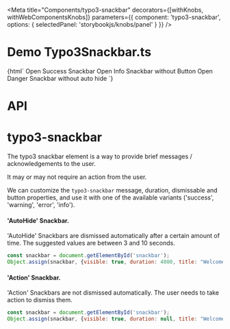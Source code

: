 
<Meta
  title="Components/typo3-snackbar"
  decorators={[withKnobs, withWebComponentsKnobs]}
  parameters={{ component: 'typo3-snackbar', options: { selectedPanel: 'storybookjs/knobs/panel' } }}
  />

# Demo Typo3Snackbar.ts

<Preview>
    <Story name="Snackbar" height="220px">
    {html`
      <typo3-snackbar id="snackbar" placement="right"></typo3-snackbar>
      <typo3-button color="success" onclick='Object.assign(snackbar, {visible: true, dismissible: true, duration: 2500, message: "test", variant: "success"});'>
        Open Success Snackbar
      </typo3-button>
      <typo3-button color="info" onclick='Object.assign(snackbar, {visible: true, dismissible: false, duration: 2500, title: "Title", message: "test", variant: "info"});'>
        Open Info Snackbar without Button
      </typo3-button>
      <typo3-button
        color="danger"
        onclick='Object.assign(snackbar, {visible: true, dismissible: true, duration: null, title: "Title", message: "test", variant: "danger"});'
      >
        Open Danger Snackbar without auto hide
      </typo3-button>
    `}
    </Story>
</Preview>

# API

# typo3-snackbar

The typo3 snackbar element is a way to provide brief messages / acknowledgements to the user.

It may or may not require an action from the user.

We can customize the `typo3-snackbar` message, duration, dismissable and button properties, and use it with one of the available variants ('success', 'warning', 'error', 'info').

#### 'AutoHide' Snackbar.
'AutoHide' Snackbars are dismissed automatically after a certain amount of time. The suggested values are between 3 and 10 seconds.

```javascript
const snackbar = document.getElementById('snackbar');
Object.assign(snackbar, {visible: true, duration: 4000, title: "Welcome", message: "Hey ho", variant: "success"});
```

#### 'Action' Snackbar.
'Action' Snackbars are not dismissed automatically. The user needs to take action to dismiss them.

```javascript
const snackbar = document.getElementById('snackbar');
Object.assign(snackbar, {visible: true, duration: null, title: "Welcome", message: "Hey ho", variant: "success"});
```

<Props of="typo3-snackbar" />
